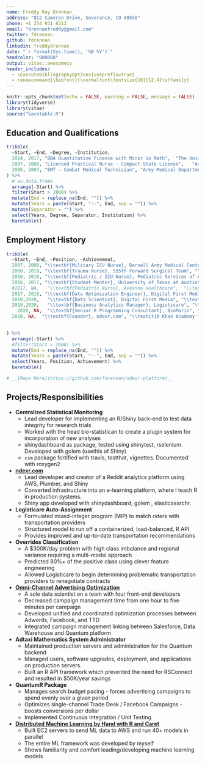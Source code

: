 ---
name: Freddy Ray Drennan
address: "812 Cameron Drive, Severance, CO 80550"
phone: +1 254 931 8313
email: "drennanfreddy@gmail.com"
twitter: fdrennan
github: fdrennan
linkedin: freddydrennan
date: "`r format(Sys.time(), '%B %Y')`"
headcolor: "000088"
output: vitae::awesomecv
header_includes:
  - \ExecuteBibliographyOptions{useprefix=true}
  - renewcommand{\bibfont}{\normalfont\fontsize{10}{12.4}\sffamily}
---

```{r setup, include=FALSE}
knitr::opts_chunk$set(echo = FALSE, warning = FALSE, message = FALSE)
library(tidyverse)
library(vitae)
source("baretable.R")
```
## Education and Qualifications
```{r degrees, results='asis'}
tribble(
  ~Start, ~End, ~Degree, ~Institution,
  2014, 2017, "BBA Quantitative Finance with Minor in Math",  "The University of Texas at Austin",
  2007, 2008, "Licensed Practical Nurse - Compact State License",   "Army Medical Department Center \\& Schools",
  2006, 2007, "EMT - Combat Medical Technician", "Army Medical Department Center \\& Schools"
) %>% 
  # as.data.frame 
  arrange(-Start) %>% 
  filter(Start > 2000) %>%
  mutate(End = replace_na(End, "")) %>%
  mutate(Years = paste(Start, "--", End, sep = "")) %>%
  mutate(Separator = "") %>% 
  select(Years, Degree, Separator, Institution) %>% 
  baretable()
```
## Employment History
```{r employment, results='asis'}
tribble(
  ~Start, ~End, ~Position, ~Achievement,
  2007, 2008, "\\textbf{Military ICU Nurse}, Darnall Army Medical Center", "\\textit{Treated 1000+ critically ill patients}",
  2008, 2010, "\\textbf{Trauma Nurse}, 555th Forward Surgical Team", "\\textit{War zone trauma nurse in Kunar, Afghanistan}",
  2010, 2016, "\\textbf{Pediatric / ICU Nurse}, Pediatric Services of America", "\\textit{Improved outcomes for pediatric seizure patients}",
  2016, 2017, "\\textbf{Student Mentor}, University of Texas at Austin", "\\textit{Taught R programming}",
  #2017, NA,   "\\textbf{Pediatric Nurse}, Aveanna Healthcare",  "\\textit{Post-NICU home nurse}",
  2017, 2018, "\\textbf{Data Optimization Engineer}, Digital First Media", "\\textit{Maintainer of Quantum R Package}",
  2018,2020,   "\\textbf{Data Scientist}, Digital First Media", "\\textit{Increased profit by \\$2M with linear programming}",
  2019,2020,   "\\textbf{Business Analytics Manager}, Logisticare", "\\textit{Showed predictability in overcharges 90+ days out}",
    2020, NA,  "\\textbf{Senior R Programming Consultant}, BioMarin", "\\textit{Built Centralized Statistical Monitoring Solution}",
  2020, NA,  "\\textbf{Founder}, ndexr.com", "\\textit{A Khan Academy for R Programmers}"

  
) %>%
  arrange(-Start) %>%
  #filter(Start > 2000) %>%
  mutate(End = replace_na(End, "")) %>%
  mutate(Years = paste(Start, "--", End, sep = "")) %>%
  select(Years, Position, Achievement) %>%
  baretable()

# __[Repo Here](https://github.com/fdrennan/ndexr-platform)__
```

## Projects/Responsibilities
* __Centralized Statistical Monitoring__
    * Lead developer for implementing an R/Shiny back-end to test data integrity for research trials
    * Worked with the head bio-statistican to create a plugin system for incorporation of new analyses
    * shinydashboard as package, tested using shinytest, rselenium. Developed with golem (usethis of Shiny)
    * `csm` package fortified with travis, testthat, vignettes. Documented with roxygen2
* __[ndexr.com](http://ndexr.com)__
    * Lead developer and creator of a Reddit analytics platform using AWS, Plumber, and Shiny
    * Converted infrastructure into an e-learning platform, where I teach R in production systems. 
    * Shiny app developed with shinydashboard, golem , elasticsearchr. 
* __Logisticare Auto-Assignment__
    * Formulated mixed-integer program (MIP) to match riders with transportation providers
    * Structured model to run off a containerized, load-balanced, R API
    * Provides improved and up-to-date transportation recommendations 
* __Overrides Classification__
    * A $300K/day problem with high class imbalance and regional variance requiring a multi-model approach
    * Predicted 80%+ of the positive class using clever feature engineering
    * Allowed Logisticare to begin determining problematic transportation providers to renegotiate contracts
* [__Omni-Channel Advertising Optimization__](http://drenr.com/pages/html_files/advertisingOptimization.html)
    * A solo data scientist on a team with four front-end developers
    * Decreased campaign management time from one hour to five minutes per campaign
    * Developed unified and coordinated optimization processes between Adwords, Facebook, and TTD
    * Integrated campaign management linking between Salesforce, Data Warehouse and Quantum platform
* __Adtaxi Mathematics System Administrator__
    * Maintained production servers and administration for the Quantum backend
    * Managed users, software upgrades, deployment, and applications on production servers. 
    * Built an R API framework which prevented the need for RSConnect and resulted in $50K/year savings
* __QuantumR Package__
    * Manages search budget pacing - forces advertising campaigns to spend evenly over a given period
    * Optimizes single-channel Trade Desk / Facebook Campaigns - boosts conversions per dollar
    * Implemented Continuous Integration / Unit Testing 
* [__Distributed Machine Learning by Hand with R and Caret__](https://www.youtube.com/watch?v=Yp1bko0Zd7E)
    * Built EC2 servers to send ML data to AWS and run 40+ models in parallel
    * The entire ML framework was developed by myself
    * Shows familiarity and comfort leading/developing machine learning models 
    
    